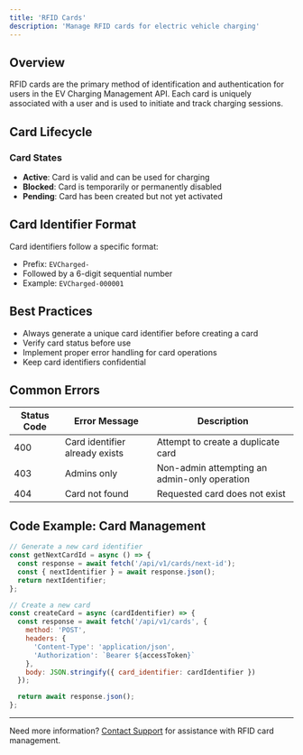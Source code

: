 ```yaml
---
title: 'RFID Cards'
description: 'Manage RFID cards for electric vehicle charging'
---
```


## Overview

RFID cards are the primary method of identification and authentication for users in the EV Charging Management API. Each card is uniquely associated with a user and is used to initiate and track charging sessions.

## Card Lifecycle

### Card States
- **Active**: Card is valid and can be used for charging
- **Blocked**: Card is temporarily or permanently disabled
- **Pending**: Card has been created but not yet activated

## Card Identifier Format

Card identifiers follow a specific format:
- Prefix: `EVCharged-`
- Followed by a 6-digit sequential number
- Example: `EVCharged-000001`

## Best Practices

- Always generate a unique card identifier before creating a card
- Verify card status before use
- Implement proper error handling for card operations
- Keep card identifiers confidential

## Common Errors

| Status Code | Error Message | Description |
|------------|--------------|-------------|
| 400 | Card identifier already exists | Attempt to create a duplicate card |
| 403 | Admins only | Non-admin attempting an admin-only operation |
| 404 | Card not found | Requested card does not exist |

## Code Example: Card Management

```javascript
// Generate a new card identifier
const getNextCardId = async () => {
  const response = await fetch('/api/v1/cards/next-id');
  const { nextIdentifier } = await response.json();
  return nextIdentifier;
};

// Create a new card
const createCard = async (cardIdentifier) => {
  const response = await fetch('/api/v1/cards', {
    method: 'POST',
    headers: {
      'Content-Type': 'application/json',
      'Authorization': `Bearer ${accessToken}`
    },
    body: JSON.stringify({ card_identifier: cardIdentifier })
  });

  return await response.json();
};
```

---

Need more information? [Contact Support](/support) for assistance with RFID card management.